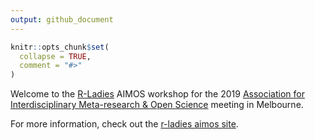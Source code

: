 ```yaml
---
output: github_document
---
```


<!-- README.md is generated from README.Rmd. Please edit that file -->

```r
knitr::opts_chunk$set(
  collapse = TRUE,
  comment = "#>"
)
```

Welcome to the [R-Ladies](https://rladies.org/) AIMOS workshop for the 2019 [Association for Interdisciplinary Meta-research & Open Science](https://www.aimos2019conference.com/) meeting in Melbourne. 


For more information, check out the [r-ladies aimos site](https://jenrichmond.github.io/AIMOSworkshop/).
